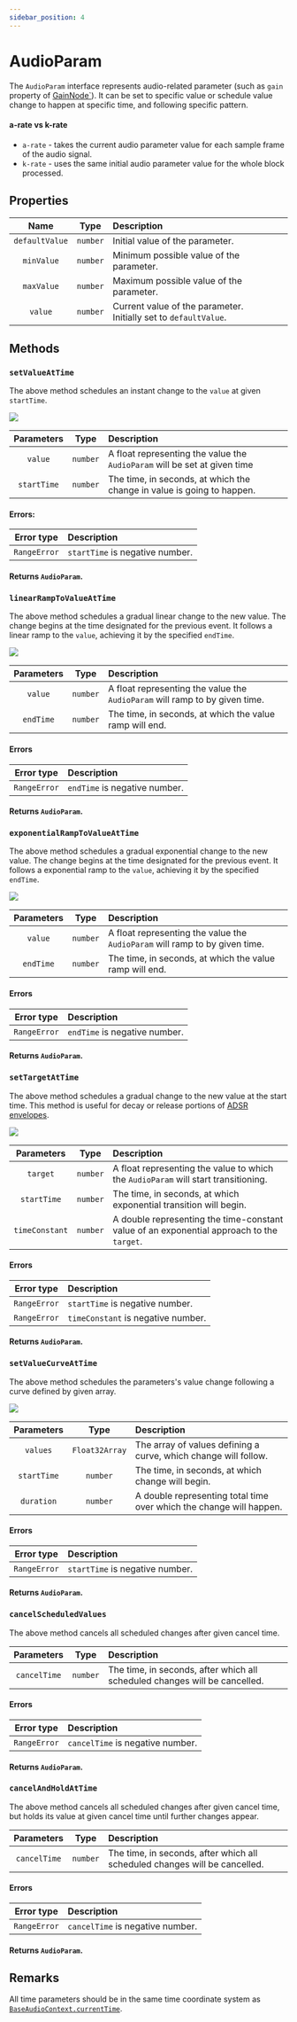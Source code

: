 ```yaml
---
sidebar_position: 4
---
```



# AudioParam

The `AudioParam` interface represents audio-related parameter (such as `gain` property of [GainNode`](/effects/gain-node)).
It can be set to specific value or schedule value change to happen at specific time, and following specific pattern.

#### a-rate vs k-rate
- `a-rate` - takes the current audio parameter value for each sample frame of the audio signal.
- `k-rate` - uses the same initial audio parameter value for the whole block processed.

## Properties

| Name | Type | Description | |
| :----: | :----: | :-------- | :-: |
| `defaultValue` | `number` | Initial value of the parameter. | <ReadOnly /> |
| `minValue` | `number` | Minimum possible value of the parameter. | <ReadOnly /> |
| `maxValue` | `number` | Maximum possible value of the parameter. | <ReadOnly /> |
| `value` | `number` | Current value of the parameter. Initially set to `defaultValue`. |

## Methods

### `setValueAtTime`

The above method schedules an instant change to the `value` at given `startTime`.

![](/img/setValueAtTime.png)

| Parameters | Type | Description |
| :---: | :---: | :---- |
| `value` | `number` | A float representing the value the `AudioParam` will be set at given time |
| `startTime` | `number` | The time, in seconds, at which the change in value is going to happen. |

#### Errors:

| Error type | Description |
| :---: | :---- |
| `RangeError` | `startTime` is negative number. |

#### Returns `AudioParam`.

### `linearRampToValueAtTime`

The above method schedules a gradual linear change to the new value.
The change begins at the time designated for the previous event. It follows a linear ramp to the `value`, achieving it by the specified `endTime`.

![](/img/linearRampToValueAtTime.png)

| Parameters | Type | Description |
| :---: | :---: | :---- |
| `value` | `number` | A float representing the value the `AudioParam` will ramp to by given time. |
| `endTime` | `number` | The time, in seconds, at which the value ramp will end. |

#### Errors

| Error type | Description |
| :---: | :---- |
| `RangeError` | `endTime` is negative number. |

#### Returns `AudioParam`.

### `exponentialRampToValueAtTime`

The above method schedules a gradual exponential change to the new value.
The change begins at the time designated for the previous event. It follows a exponential ramp to the `value`, achieving it by the specified `endTime`.

![](/img/exponentialRampToValueAtTime.png)

| Parameters | Type | Description |
| :---: | :---: | :---- |
| `value` | `number` | A float representing the value the `AudioParam` will ramp to by given time. |
| `endTime` | `number` | The time, in seconds, at which the value ramp will end. |

#### Errors

| Error type | Description |
| :---: | :---- |
| `RangeError` | `endTime` is negative number. |

#### Returns `AudioParam`.

### `setTargetAtTime`

The above method schedules a gradual change to the new value at the start time.
This method is useful for decay or release portions of [ADSR envelopes](/effects/gain-node#envelope---adsr).

![](/img/setTargetAtTime.png)

| Parameters | Type | Description |
| :---: | :---: | :---- |
| `target` | `number` | A float representing the value to which the `AudioParam` will start transitioning. |
| `startTime` | `number` | The time, in seconds, at which exponential transition will begin. |
| `timeConstant` | `number` | A double representing the time-constant value of an exponential approach to the `target`. |

#### Errors

| Error type | Description |
| :---: | :---- |
| `RangeError` | `startTime` is negative number. |
| `RangeError` | `timeConstant` is negative number. |

#### Returns `AudioParam`.

### `setValueCurveAtTime`

The above method schedules the parameters's value change following a curve defined by given array.

![](/img/setValueCurveAtTime.png)

| Parameters | Type | Description |
| :---: | :---: | :---- |
| `values` | `Float32Array` | The array of values defining a curve, which change will follow. |
| `startTime` | `number` | The time, in seconds, at which change will begin. |
| `duration` | `number` | A double representing total time over which the change will happen. |

#### Errors

| Error type | Description |
| :---: | :---- |
| `RangeError` | `startTime` is negative number. |

#### Returns `AudioParam`.

### `cancelScheduledValues`

The above method cancels all scheduled changes after given cancel time.

| Parameters | Type | Description |
| :---: | :---: | :---- |
| `cancelTime` | `number` | The time, in seconds, after which all scheduled changes will be cancelled. |

#### Errors

| Error type | Description |
| :---: | :---- |
| `RangeError` | `cancelTime` is negative number. |

#### Returns `AudioParam`.

### `cancelAndHoldAtTime`

The above method cancels all scheduled changes after given cancel time, but holds its value at given cancel time until further changes appear.

| Parameters | Type | Description |
| :---: | :---: | :---- |
| `cancelTime` | `number` | The time, in seconds, after which all scheduled changes will be cancelled. |

#### Errors

| Error type | Description |
| :---: | :---- |
| `RangeError` | `cancelTime` is negative number. |

#### Returns `AudioParam`.

## Remarks

All time parameters should be in the same time coordinate system as [`BaseAudioContext.currentTime`](/core/base-audio-context).
